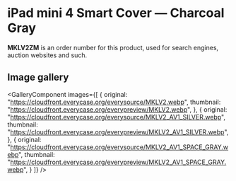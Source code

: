 
# iPad mini 4 Smart Cover — Charcoal Gray

<Callout type='info' emoji='👉🏻'>**MKLV2ZM** is an order number for this product, used for search engines, auction websites and such.</Callout>

## Image gallery

<GalleryComponent
    images={[
      {
        original: "https://cloudfront.everycase.org/everysource/MKLV2.webp",
        thumbnail: "https://cloudfront.everycase.org/everypreview/MKLV2.webp",
      },
      {
        original: "https://cloudfront.everycase.org/everysource/MKLV2_AV1_SILVER.webp",
        thumbnail: "https://cloudfront.everycase.org/everypreview/MKLV2_AV1_SILVER.webp",
      },
      {
        original: "https://cloudfront.everycase.org/everysource/MKLV2_AV1_SPACE_GRAY.webp",
        thumbnail: "https://cloudfront.everycase.org/everypreview/MKLV2_AV1_SPACE_GRAY.webp",
      }
    ]}
  />
